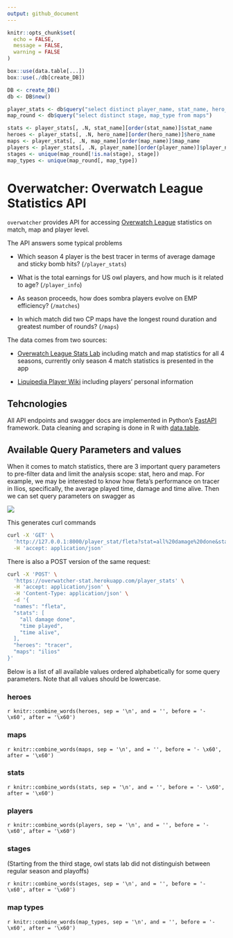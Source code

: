 ```yaml
---
output: github_document
---
```



```r
knitr::opts_chunk$set(
  echo = FALSE,
  message = FALSE,
  warning = FALSE
)
```

```r
box::use(data.table[...])
box::use(./db[create_DB])

DB <- create_DB()
db <- DB$new()
```

```r
player_stats <- db$query("select distinct player_name, stat_name, hero_name, map_name from player_stats")
map_round <- db$query("select distinct stage, map_type from maps")
```

```r
stats <- player_stats[, .N, stat_name][order(stat_name)]$stat_name
heroes <- player_stats[, .N, hero_name][order(hero_name)]$hero_name
maps <- player_stats[, .N, map_name][order(map_name)]$map_name
players <- player_stats[, .N, player_name][order(player_name)]$player_name
stages <- unique(map_round[!is.na(stage), stage])
map_types <- unique(map_round[, map_type])
```



# Overwatcher: Overwatch League Statistics API

`overwatcher` provides API for accessing [Overwatch League](https://overwatchleague.com/) statistics on match, map and player level.


The API answers some typical problems


- Which season 4 player is the best tracer in terms of average damage and sticky bomb hits? (`/player_stats`)

- What is the total earnings for US owl players, and how much is it related to age?  (`/player_info`)

- As season proceeds, how does sombra players evolve on EMP efficiency? (`/matches`)

- In which match did two CP maps have the longest round duration and greatest number of rounds? (`/maps`)

The data comes from two sources:


- [Overwatch League Stats Lab](https://overwatchleague.com/zh-cn/statslab) including match and map statistics for all 4 seasons, currently only season 4 match statistics is presented in the app

- [Liquipedia Player Wiki](https://liquipedia.net/overwatch/Players) including players' personal information

## Tehcnologies

All API endpoints and swagger docs are implemented in Python's [FastAPI](https://fastapi.tiangolo.com/) framework. Data cleaning and scraping is done in R with [data.table](https://rdatatable.gitlab.io/data.table/).


## Available Query Parameters and values

When it comes to match statistics, there are 3 important query parameters to pre-filter data and limit the analysis scope: stat, hero and map. For example, we may be interested to know how fleta's performance on tracer in Ilios, specifically, the average played time, damage and time alive. Then we can set query parameters on swagger as

<img src="screenshots/set-query-parameters.png" />


This generates curl commands

```bash
curl -X 'GET' \
  'http://127.0.0.1:8000/player_stat/fleta?stat=all%20damage%20done&stat=time%20alive&stat=time%20played&hero=tracer&map=ilios' \
  -H 'accept: application/json'
```

There is also a POST version of the same request:

```bash
curl -X 'POST' \
  'https://overwatcher-stat.herokuapp.com/player_stats' \
  -H 'accept: application/json' \
  -H 'Content-Type: application/json' \
  -d '{
  "names": "fleta",
  "stats": [
    "all damage done",
    "time played",
    "time alive",
  ],
  "heroes": "tracer",
  "maps": "ilios"
}'
```



Below is a list of all available values ordered alphabetically for some query parameters. Note that all values should be lowercase.

### heroes

`r knitr::combine_words(heroes, sep = '\n', and = '', before = '- \x60', after = '\x60')`

### maps

`r knitr::combine_words(maps, sep = '\n', and = '', before = '- \x60', after = '\x60')`

###  stats


`r knitr::combine_words(stats, sep = '\n', and = '', before = '- \x60', after = '\x60')`

### players


`r knitr::combine_words(players, sep = '\n', and = '', before = '- \x60', after = '\x60')`


### stages

(Starting from the third stage, owl stats lab did not distinguish between regular season and playoffs)

`r knitr::combine_words(stages, sep = '\n', and = '', before = '- \x60', after = '\x60')`

### map types


`r knitr::combine_words(map_types, sep = '\n', and = '', before = '- \x60', after = '\x60')`